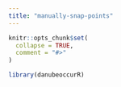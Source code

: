 ```yaml
---
title: "manually-snap-points"
---
```


```r
knitr::opts_chunk$set(
  collapse = TRUE,
  comment = "#>"
)
```

```r
library(danubeoccurR)
```
